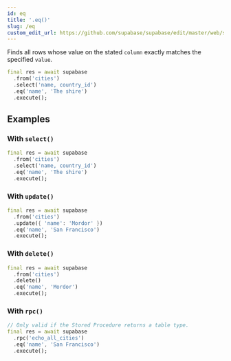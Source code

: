 ```yaml
---
id: eq
title: '.eq()'
slug: /eq
custom_edit_url: https://github.com/supabase/supabase/edit/master/web/spec/supabase_dart_v1_ref.yml
---
```



Finds all rows whose value on the stated `column` exactly matches the specified `value`.

```dart
final res = await supabase
  .from('cities')
  .select('name, country_id')
  .eq('name', 'The shire')
  .execute();
```

## Examples

### With `select()`

```dart
final res = await supabase
  .from('cities')
  .select('name, country_id')
  .eq('name', 'The shire')
  .execute();
```

### With `update()`

```dart
final res = await supabase
  .from('cities')
  .update({ 'name': 'Mordor' })
  .eq('name', 'San Francisco')
  .execute();
```

### With `delete()`

```dart
final res = await supabase
  .from('cities')
  .delete()
  .eq('name', 'Mordor')
  .execute();
```

### With `rpc()`

```dart
// Only valid if the Stored Procedure returns a table type.
final res = await supabase
  .rpc('echo_all_cities')
  .eq('name', 'San Francisco')
  .execute();
```
